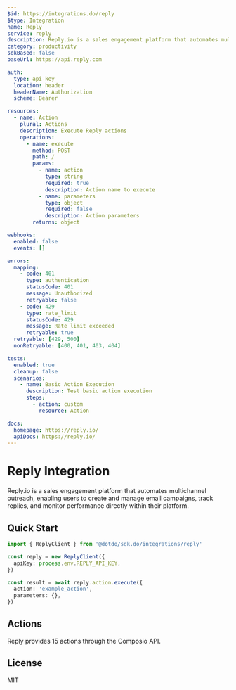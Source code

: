 ```yaml
---
$id: https://integrations.do/reply
$type: Integration
name: Reply
service: reply
description: Reply.io is a sales engagement platform that automates multichannel outreach, enabling users to create and manage email campaigns, track replies, and monitor performance directly within their platform.
category: productivity
sdkBased: false
baseUrl: https://api.reply.com

auth:
  type: api-key
  location: header
  headerName: Authorization
  scheme: Bearer

resources:
  - name: Action
    plural: Actions
    description: Execute Reply actions
    operations:
      - name: execute
        method: POST
        path: /
        params:
          - name: action
            type: string
            required: true
            description: Action name to execute
          - name: parameters
            type: object
            required: false
            description: Action parameters
        returns: object

webhooks:
  enabled: false
  events: []

errors:
  mapping:
    - code: 401
      type: authentication
      statusCode: 401
      message: Unauthorized
      retryable: false
    - code: 429
      type: rate_limit
      statusCode: 429
      message: Rate limit exceeded
      retryable: true
  retryable: [429, 500]
  nonRetryable: [400, 401, 403, 404]

tests:
  enabled: true
  cleanup: false
  scenarios:
    - name: Basic Action Execution
      description: Test basic action execution
      steps:
        - action: custom
          resource: Action

docs:
  homepage: https://reply.io/
  apiDocs: https://reply.io/
---
```


# Reply Integration

Reply.io is a sales engagement platform that automates multichannel outreach, enabling users to create and manage email campaigns, track replies, and monitor performance directly within their platform.

## Quick Start

```typescript
import { ReplyClient } from '@dotdo/sdk.do/integrations/reply'

const reply = new ReplyClient({
  apiKey: process.env.REPLY_API_KEY,
})

const result = await reply.action.execute({
  action: 'example_action',
  parameters: {},
})
```

## Actions

Reply provides 15 actions through the Composio API.

## License

MIT
